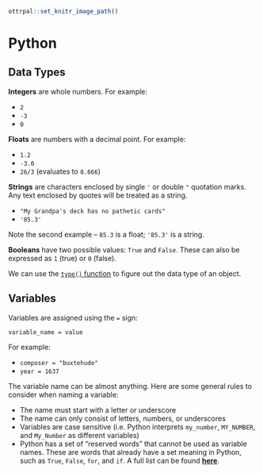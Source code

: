```r
ottrpal::set_knitr_image_path()
```

# Python 

## Data Types

**Integers** are whole numbers. For example:

* `2`
* `-3`
* `0`

**Floats** are numbers with a decimal point. For example: 

* `1.2`
* `-3.0`
* `26/3` (evaluates to `8.666`)

**Strings** are characters enclosed by single `'` or double `"` quotation marks. Any text enclosed by quotes will be treated as a string.

* `"My Grandpa's deck has no pathetic cards"`
* `'85.3'`

Note the second example – `85.3` is a float; `'85.3'` is a string.

**Booleans** have two possible values: `True` and `False`. These can also be expressed as `1` (true) or `0` (false).

We can use the [`type()` function](#built-in_functions) to figure out the data type of an object.

## Variables

Variables are assigned using the `=` sign:

```
variable_name = value
```

For example:

* `composer = "buxtehude"`
* `year = 1637`

The variable name can be almost anything. Here are some general rules to consider when naming a variable:

* The name must start with a letter or underscore
* The name can only consist of letters, numbers, or underscores
* Variables are case sensitive (i.e. Python interprets `my_number`, `MY_NUMBER`, and `My_Number` as different variables)
* Python has a set of "reserved words" that cannot be used as variable names. These are words that already have a set meaning in Python, such as `True`, `False`, `for`, and `if`. A full list can be found [**here**](https://www.programiz.com/python-programming/keywords-identifier).
